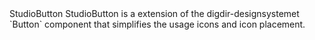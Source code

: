 
<Meta of={StudioButtonStories}/>

<Heading level={1} size='small'>
  StudioButton
</Heading>
<Paragraph>
  StudioButton is a extension of the digdir-designsystemet `Button` component that simplifies the usage icons and icon
  placement.
</Paragraph>

<Canvas of={StudioButtonStories.Preview}/>
